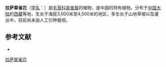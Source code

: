{{Speciesbox
| name = 拉萨翠雀花
| status = 
| status_system = 
| image =
| genus = Delphinium
| species = gyalanum
| authority = Marq. et Shaw in Journ.
}}

'''拉萨翠雀花'''（[[学名|学名]]：{{lang|la|''Delphinium gyalanum''}}）是[[毛茛科|毛茛科]][[翠雀属|翠雀属]]的植物，是中国的特有植物。分布于[[中国大陆|中国大陆]]的[[西藏|西藏]]等地，生长于海拔3,000米至4,500米的地区，多生长于山地草坡以及灌丛中，目前尚未由人工引种栽培。

== 参考文献 ==
<div class="references-small">
* {{cite web| url =http://www.bioinfo.cn/db05/KmzwSpecies.php?action=view&id=18430| title =拉萨翠雀花| work =《中国高等植物数据库全库》| publisher =中国科学院微生物研究所| author =昆明植物研究所| accessdate =2009-02-25| deadurl =yes| archiveurl =https://web.archive.org/web/20160305065548/http://www.bioinfo.cn/db05/KmzwSpecies.php?action=view&id=18430| archivedate =2016-03-05}}
</div>
{{Taxonbar|from=Q11077079}}

[[Category:翠雀属|拉萨翠雀花]]


{{植物小作品}}